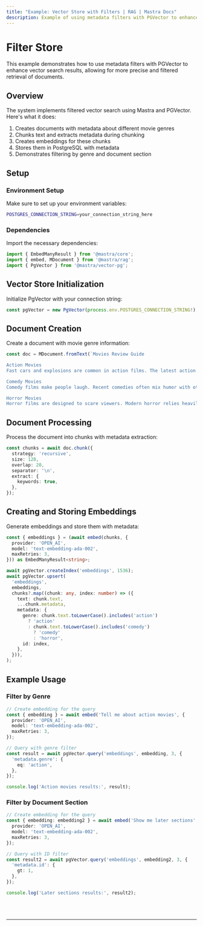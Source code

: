 ```yaml
---
title: "Example: Vector Store with Filters | RAG | Mastra Docs"
description: Example of using metadata filters with PGVector to enhance vector search results in Mastra.
---
```



# Filter Store

This example demonstrates how to use metadata filters with PGVector to enhance vector search results, allowing for more precise and filtered retrieval of documents.

## Overview

The system implements filtered vector search using Mastra and PGVector. Here's what it does:

1. Creates documents with metadata about different movie genres
2. Chunks text and extracts metadata during chunking
3. Creates embeddings for these chunks
4. Stores them in PostgreSQL with metadata
5. Demonstrates filtering by genre and document section

## Setup

### Environment Setup

Make sure to set up your environment variables:

```bash filename=".env"
POSTGRES_CONNECTION_STRING=your_connection_string_here
```

### Dependencies

Import the necessary dependencies:

```typescript copy showLineNumbers filename="src/index.ts"
import { EmbedManyResult } from '@mastra/core';
import { embed, MDocument } from '@mastra/rag';
import { PgVector } from '@mastra/vector-pg';
```

## Vector Store Initialization

Initialize PgVector with your connection string:

```typescript copy showLineNumbers{4} filename="src/index.ts"
const pgVector = new PgVector(process.env.POSTGRES_CONNECTION_STRING!);
```

## Document Creation

Create a document with movie genre information:

```typescript copy showLineNumbers{6} filename="src/index.ts"
const doc = MDocument.fromText(`Movies Review Guide

Action Movies
Fast cars and explosions are common in action films. The latest action movies use a lot of special effects.

Comedy Movies
Comedy films make people laugh. Recent comedies often mix humor with other genres.

Horror Movies
Horror films are designed to scare viewers. Modern horror relies heavily on suspense.`);
```

## Document Processing

Process the document into chunks with metadata extraction:

```typescript copy showLineNumbers{20} filename="src/index.ts"
const chunks = await doc.chunk({
  strategy: 'recursive',
  size: 128,
  overlap: 20,
  separator: '\n',
  extract: {
    keywords: true,
  },
});
```

## Creating and Storing Embeddings

Generate embeddings and store them with metadata:

```typescript copy showLineNumbers{30} filename="src/index.ts"
const { embeddings } = (await embed(chunks, {
  provider: 'OPEN_AI',
  model: 'text-embedding-ada-002',
  maxRetries: 3,
})) as EmbedManyResult<string>;

await pgVector.createIndex('embeddings', 1536);
await pgVector.upsert(
  'embeddings',
  embeddings,
  chunks?.map((chunk: any, index: number) => ({
    text: chunk.text,
    ...chunk.metadata,
    metadata: {
      genre: chunk.text.toLowerCase().includes('action')
        ? 'action'
        : chunk.text.toLowerCase().includes('comedy')
          ? 'comedy'
          : 'horror',
      id: index,
    },
  })),
);
```

## Example Usage

### Filter by Genre

```typescript copy showLineNumbers{55} filename="src/index.ts"
// Create embedding for the query
const { embedding } = await embed('Tell me about action movies', {
  provider: 'OPEN_AI',
  model: 'text-embedding-ada-002',
  maxRetries: 3,
});

// Query with genre filter
const result = await pgVector.query('embeddings', embedding, 3, {
  'metadata.genre': {
    eq: 'action',
  },
});

console.log('Action movies results:', result);
```

### Filter by Document Section

```typescript copy showLineNumbers{70} filename="src/index.ts"
// Create embedding for the query
const { embedding: embedding2 } = await embed('Show me later sections', {
  provider: 'OPEN_AI',
  model: 'text-embedding-ada-002',
  maxRetries: 3,
});

// Query with ID filter
const result2 = await pgVector.query('embeddings', embedding2, 3, {
  'metadata.id': {
    gt: 1,
  },
});

console.log('Later sections results:', result2);
```

<br />
<br />
<hr className="dark:border-[#404040] border-gray-300" />
<br />
<br />
<GithubLink
  link={
    "https://github.com/mastra-ai/mastra/blob/main/examples/basics/rag/filter-store"
  }
/>
